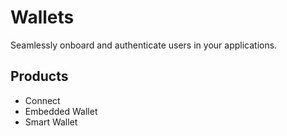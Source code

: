 # Wallets

Seamlessly onboard and authenticate users in your applications. 

## Products

- Connect
- Embedded Wallet
- Smart Wallet 
